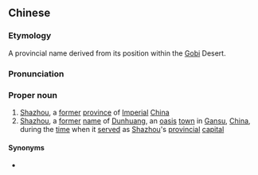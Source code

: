 ==Chinese==
{{zh-forms}}
{{wikipedia|Dunhuang}}

===Etymology===
A provincial name derived from its position within the [[Gobi]] Desert.

===Pronunciation===
{{zh-pron
|m=Shāzhōu
|c=saa1 zau1
|cat=pn
}}

===Proper noun===
{{zh-proper noun}}

# [[Shazhou]], a [[former]] [[province]] of [[imperial|Imperial]] [[China]]
# [[Shazhou]], a [[former]] [[name]] of [[Dunhuang]], an [[oasis]] [[town]] in [[Gansu]], [[China]], during the [[time]] when it [[serve]]d as [[Shazhou]]'s [[provincial]] [[capital]]

====Synonyms====
* {{zh-l|敦煌}}

{{zh-cat|Provinces of China|Towns}}